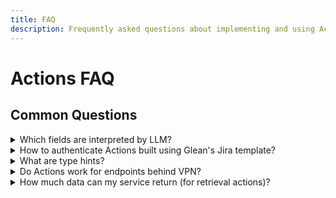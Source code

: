 ```yaml
---
title: FAQ
description: Frequently asked questions about implementing and using Actions on Glean's platform
---
```


# Actions FAQ

## Common Questions

<details>
<summary>Which fields are interpreted by LLM?</summary>

The "Unique Identifier" and "Trigger Condition (including Example Queries)" fields are used by the LLM to identify which action it should invoke/use for a user's query.

Make sure to give a detailed trigger condition and example queries, to ensure LLM knows exactly what user queries this action should be used for.

</details>

<details>
<summary>How to authenticate Actions built using Glean's Jira template?</summary>

Please follow the steps described on [this page](https://help.glean.com/en/articles/9006099-authenticate-actions-in-jira) to setup authentication for Jira.

</details>

<details>
<summary>What are type hints?</summary>

Type hints are like instructions that help the Glean AI understand and work with different actions better. They're clues that tell the AI what each part of an action does, making it easier for the AI to get the right information or do the right thing with those actions.

### Benefits of Implementing Type Hints

Type hints provide two key advantages:

- **Simplified Action Creation**: Type hints make it easier for developers to describe their actions' capabilities and requirements.
- **Better at Getting Information and Doing Tasks**: Type hints give clear instructions on gathering data or performing actions, leading to more accurate and relevant results from the AI.

### How to Use Type Hints

To use type-hints, consider the following steps:

1. Identify Relevant Type Hints: Review the list of supported type hints to determine which ones align with your action's functionality.
2. Incorporate Type Hints into Your API Specs: Add the selected type hints as structured details in your action's API specifications.

### Supported Type Hints

Here are the type hints currently supported by Glean:

#### Content
Applied to fields that deal with large amounts of text or content. Ideal for tools that generate, modify, or display content.

```yaml
description:
  x-glean-typehint: 'Content'
  type: string
  description: Rich description.
```

#### EmailAddress
Used for fields that capture the email address of the user.

```yaml
assignee:
  x-glean-typehint: 'EmailAddress'
  type: string
  description: User to which the issue is assigned.
```

#### JiraComponentId
Designated for fields involving a JIRA component ID.

```yaml
components:
  x-glean-typehint: 'JiraComponentId'
  type: string
  description: Component Id where the ticket should be filed.
```

#### JiraIssueId
Used for fields that interact with a specific JIRA issue.

```yaml
issue:
  x-glean-typehint: 'JiraIssueId'
  type: string
  description: Issue Id on which comment should be posted.
```

#### JiraIssuePriority
For fields that denote the priority of a Jira issue.

```yaml
priority:
  x-glean-typehint: 'JiraIssuePriority'
  type: integer
  description: Numeric priority. 1 (Highest) to 5 (Lowest)
  minimum: 1
  maximum: 5
```

#### JiraIssueType
For fields that denote a Jira issue type.

```yaml
issue_type:
  x-glean-typehint: 'JiraIssueType'
  type: integer
  description: Issue type. 10000 refers to Epic, 10001 to Story, 10002 to Task, 10003 to Sub-Task, 10004 to Bug.
```

#### JiraProjectID
For fields requiring a JIRA project ID.

```yaml
pid:
  x-glean-typehint: 'JiraProjectID'
  type: string
  description: Project ID where the ticket is created.
```

#### ResultUrl
For fields containing the URL of created objects from write actions.

```yaml
jiraTicketUrl:
  x-glean-typehint: 'ResultUrl'
  type: string
  description: Url of the created object.
```

</details>

<details>
<summary>Do Actions work for endpoints behind VPN?</summary>

Yes, please contact our team for information on how to do this.

</details>

<details>
<summary>How much data can my service return (for retrieval actions)?</summary>

The response from the service you're connecting to retrieve content using your retrieval action will be sent to the LLM to create the final response. Hence, please ensure that the data returned is not larger than the context window of the LLM model being used. Depending on the LLM model being used, larger responses will be truncated from the end.

</details> 
